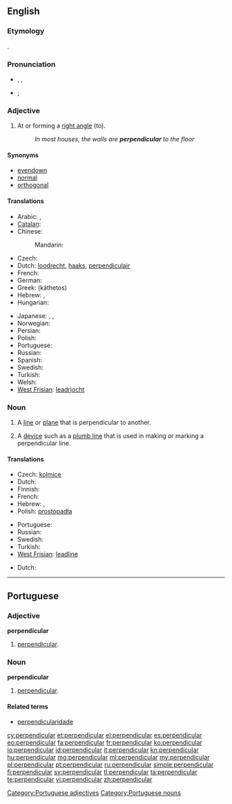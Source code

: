 {{also|Perpendicular}}
==English==

===Etymology===
{{etyl|la}} {{term|perpendiculum||[[plumb line]]|lang=la}}.

===Pronunciation===
* {{a|RP}} {{IPA|/ˌpɜː.pənˈdɪk.jə.lə/}}, {{X-SAMPA|/%p3:(r).p@n"dIk.j@.l@(r)/}} {{enPR|pû(r)"pəndĭ'kyələ}},
* {{a|US}} {{IPA|/pɝ.pɛnˈdɪk.ju.lɝ/|/pɝ.pənˈdɪk.jə.lɝ/}}; {{X-SAMPA|/p3`.pEn"dIk.ju.l3r/|/p3`.p@n.dIk.j@.l3`/}}

===Adjective===
{{wikipedia}}
{{en-adj}}

# {{geometry}} At or forming a [[right angle]] (to).
#: ''In most houses, the walls are '''perpendicular''' to the floor''

====Synonyms====
* [[evendown]]
* [[normal]]
* [[orthogonal]]

====Translations====
{{trans-top|at or forming a right angle to}}
* Arabic: {{t-|ar|عمودي|tr=3amuudiy}}, {{t-|ar|رأسي|tr=ra'siy}}
* [[Catalan]]: {{t-|ca|perpendicular}}
* Chinese:
*: Mandarin: {{t|cmn|垂直|tr=chuízhí|sc=Hani}}
* Czech: {{t-|cs|kolmý|m}}
* Dutch: [[loodrecht]], [[haaks]], [[perpendiculair]]
* French: {{t+|fr|perpendiculaire|m|f}}
* German: {{t+|de|rechtwinklig}}
* Greek: {{t+|el|κάθετος|m}} (káthetos)
* Hebrew: {{t-|he|מאונך|m|tr=me`unákh}}, {{t-|he|ניצב|m|tr=nitsáv}}
* Hungarian: {{t+|hu|merőleges}}
{{trans-mid}}
* Japanese: {{t+|ja|垂直|alt=垂直の|tr=すいちょくの, suichoku -no}}, {{t+|ja|縦|alt=縦の|tr=たての, tate-no}}, {{t-|ja|直立|alt=直立の|tr=ちょくりつの, chokuritsu-no}}
* Norwegian: {{t-|no|loddrett}}
* Persian: {{t+|fa|عمود|sc=fa-Arab}}
* Polish: {{t-|pl|prostopadły|m}}
* Portuguese: {{t+|pt|perpendicular}}
* Russian: {{t+|ru|перпендикулярный|tr=perpendikuljárnyj}}
* Spanish: {{t+|es|perpendicular}}
* Swedish: {{t+|sv|vinkelrät}}
* Turkish: {{t+|tr|dik}}
* Welsh: {{t+|cy|perpendiciwlar}}
* [[West Frisian]]: [[leadrjocht]]
{{trans-bottom}}

===Noun===
{{en-noun}}

# {{geometry}} A [[line]] or [[plane]] that is perpendicular to another.
# A [[device]] such as a [[plumb line]] that is used in making or marking a perpendicular line.

====Translations====
{{trans-top|line or plane}}
* Czech: [[kolmice]] {{f}} {{qualifier|line}}
* Dutch: {{t+|nl|loodlijn|f}}
* Finnish: {{t-|fi|kohtisuora}}
* French: {{t+|fr|perpendiculaire|f}}
* Hebrew: {{t-|he|מאונך|m|tr=me`unákh}}, {{t-|he|ניצב|nitsáv|m}}
* Polish: [[prostopadła]] {{f}}
{{trans-mid}}
* Portuguese: {{t+|pt|perpendicular|f}}
* Russian: {{t+|ru|перпендикуляр|m|tr=perpendikuljár}}
* Swedish: {{t+|sv|normal|c}}
* Turkish: {{t+|tr|dik}}
* [[West Frisian]]: [[leadline]]
{{trans-bottom}}

{{trans-top|device}}
* Dutch: {{t+|nl|schietlood|n}}
{{trans-mid}}
{{trans-bottom}}

----

==Portuguese==

===Adjective===
'''perpendicular'''

# [[#English|perpendicular]].

===Noun===
'''perpendicular''' {{f}}

# [[#English|perpendicular]].

====Related terms====
{{top2}}
* [[perpendicularidade]]
{{mid2}}
{{bottom}}

[[Category:Portuguese adjectives]]
[[Category:Portuguese nouns]]

[[cy:perpendicular]]
[[et:perpendicular]]
[[el:perpendicular]]
[[es:perpendicular]]
[[eo:perpendicular]]
[[fa:perpendicular]]
[[fr:perpendicular]]
[[ko:perpendicular]]
[[io:perpendicular]]
[[id:perpendicular]]
[[it:perpendicular]]
[[kn:perpendicular]]
[[hu:perpendicular]]
[[mg:perpendicular]]
[[ml:perpendicular]]
[[my:perpendicular]]
[[pl:perpendicular]]
[[pt:perpendicular]]
[[ru:perpendicular]]
[[simple:perpendicular]]
[[fi:perpendicular]]
[[sv:perpendicular]]
[[tl:perpendicular]]
[[ta:perpendicular]]
[[te:perpendicular]]
[[vi:perpendicular]]
[[zh:perpendicular]]